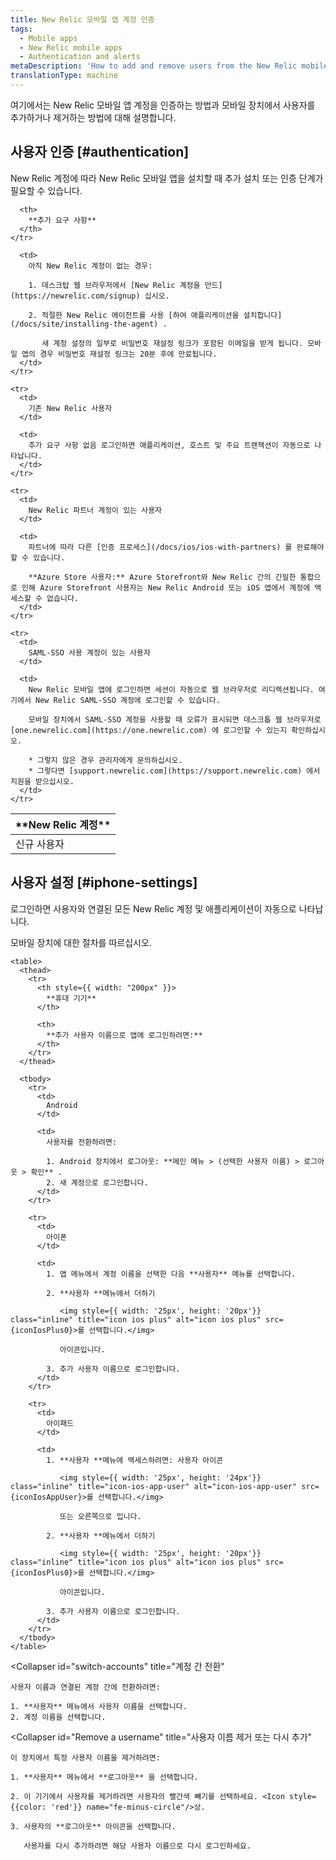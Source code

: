 ```yaml
---
title: New Relic 모바일 앱 계정 인증
tags:
  - Mobile apps
  - New Relic mobile apps
  - Authentication and alerts
metaDescription: 'How to add and remove users from the New Relic mobile app, and what they need to do to authenticate.'
translationType: machine
---
```




여기에서는 New Relic 모바일 앱 계정을 인증하는 방법과 모바일 장치에서 사용자를 추가하거나 제거하는 방법에 대해 설명합니다.

## 사용자 인증 [#authentication]

New Relic 계정에 따라 New Relic 모바일 앱을 설치할 때 추가 설치 또는 인증 단계가 필요할 수 있습니다.

<table>
  <thead>
    <tr>
      <th width={200}>
        **New Relic 계정**
      </th>

      <th>
        **추가 요구 사항**
      </th>
    </tr>
  </thead>

  <tbody>
    <tr>
      <td>
        신규 사용자
      </td>

      <td>
        아직 New Relic 계정이 없는 경우:

        1. 데스크탑 웹 브라우저에서 [New Relic 계정을 만드](https://newrelic.com/signup) 십시오.

        2. 적절한 New Relic 에이전트를 사용 [하여 애플리케이션을 설치합니다](/docs/site/installing-the-agent) .

           새 계정 설정의 일부로 비밀번호 재설정 링크가 포함된 이메일을 받게 됩니다. 모바일 앱의 경우 비밀번호 재설정 링크는 20분 후에 만료됩니다.
      </td>
    </tr>

    <tr>
      <td>
        기존 New Relic 사용자
      </td>

      <td>
        추가 요구 사항 없음 로그인하면 애플리케이션, 호스트 및 주요 트랜잭션이 자동으로 나타납니다.
      </td>
    </tr>

    <tr>
      <td>
        New Relic 파트너 계정이 있는 사용자
      </td>

      <td>
        파트너에 따라 다른 [인증 프로세스](/docs/ios/ios-with-partners) 를 완료해야 할 수 있습니다.

        **Azure Store 사용자:** Azure Storefront와 New Relic 간의 긴밀한 통합으로 인해 Azure Storefront 사용자는 New Relic Android 또는 iOS 앱에서 계정에 액세스할 수 없습니다.
      </td>
    </tr>

    <tr>
      <td>
        SAML-SSO 사용 계정이 있는 사용자
      </td>

      <td>
        New Relic 모바일 앱에 로그인하면 세션이 자동으로 웹 브라우저로 리디렉션됩니다. 여기에서 New Relic SAML-SSO 계정에 로그인할 수 있습니다.

        모바일 장치에서 SAML-SSO 계정을 사용할 때 오류가 표시되면 데스크톱 웹 브라우저로 [one.newrelic.com](https://one.newrelic.com) 에 로그인할 수 있는지 확인하십시오.

        * 그렇지 않은 경우 관리자에게 문의하십시오.
        * 그렇다면 [support.newrelic.com](https://support.newrelic.com) 에서 지원을 받으십시오.
      </td>
    </tr>
  </tbody>
</table>

## 사용자 설정 [#iphone-settings]

로그인하면 사용자와 연결된 모든 New Relic 계정 및 애플리케이션이 자동으로 나타납니다.

<CollapserGroup>
  <Collapser
    id="additional-username"
    title="추가 사용자 이름으로 로그인"
  >
    모바일 장치에 대한 절차를 따르십시오.

    <table>
      <thead>
        <tr>
          <th style={{ width: "200px" }}>
            **휴대 기기**
          </th>

          <th>
            **추가 사용자 이름으로 앱에 로그인하려면:**
          </th>
        </tr>
      </thead>

      <tbody>
        <tr>
          <td>
            Android
          </td>

          <td>
            사용자를 전환하려면:

            1. Android 장치에서 로그아웃: **메인 메뉴 > (선택한 사용자 이름) > 로그아웃 > 확인** .
            2. 새 계정으로 로그인합니다.
          </td>
        </tr>

        <tr>
          <td>
            아이폰
          </td>

          <td>
            1. 앱 메뉴에서 계정 이름을 선택한 다음 **사용자** 메뉴를 선택합니다.

            2. **사용자 **메뉴에서 더하기

               <img style={{ width: '25px', height: '20px'}} class="inline" title="icon ios plus" alt="icon ios plus" src={iconIosPlus0}>를 선택합니다.</img>

               아이콘입니다.

            3. 추가 사용자 이름으로 로그인합니다.
          </td>
        </tr>

        <tr>
          <td>
            아이패드
          </td>

          <td>
            1. **사용자 **메뉴에 액세스하려면: 사용자 아이콘

               <img style={{ width: '25px', height: '24px'}} class="inline" title="icon-ios-app-user" alt="icon-ios-app-user" src={iconIosAppUser}>를 선택합니다.</img>

               또는 오른쪽으로 밉니다.

            2. **사용자 **메뉴에서 더하기

               <img style={{ width: '25px', height: '20px'}} class="inline" title="icon ios plus" alt="icon ios plus" src={iconIosPlus0}>를 선택합니다.</img>

               아이콘입니다.

            3. 추가 사용자 이름으로 로그인합니다.
          </td>
        </tr>
      </tbody>
    </table>
  </Collapser>

  <Collapser
    id="switch-accounts"
    title="계정 간 전환"
  >
    사용자 이름과 연결된 계정 간에 전환하려면:

    1. **사용자** 메뉴에서 사용자 이름을 선택합니다.
    2. 계정 이름을 선택합니다.
  </Collapser>

  <Collapser
    id="Remove a username"
    title="사용자 이름 제거 또는 다시 추가"
  >
    이 장치에서 특정 사용자 이름을 제거하려면:

    1. **사용자** 메뉴에서 **로그아웃** 을 선택합니다.

    2. 이 기기에서 사용자를 제거하려면 사용자의 빨간색 빼기를 선택하세요. <Icon style={{color: 'red'}} name="fe-minus-circle"/>상.

    3. 사용자의 **로그아웃** 아이콘을 선택합니다.

       사용자를 다시 추가하려면 해당 사용자 이름으로 다시 로그인하세요.
  </Collapser>
</CollapserGroup>
